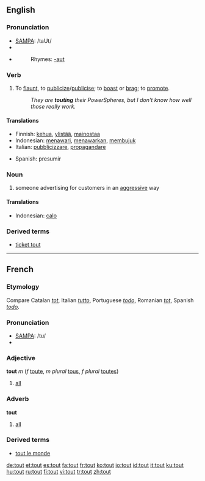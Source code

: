 ==English==
{{wikipedia}}
===Pronunciation===
*[[w:SAMPA|SAMPA]]: /taUt/
*{{IPA|/taʊt/}}
*{{audio|en-us-tout.ogg|Audio (US)}}
*:Rhymes: [[Rhymes:English:-aʊt|-aʊt]]

===Verb===
{{en-verb}}

# {{transitive}} To [[flaunt]], to [[publicize]]/[[publicise]]; to [[boast]] or [[brag]]; to [[promote]].
#:''They are '''touting''' their PowerSpheres, but I don't know how well those really work.''

====Translations====
{{trans-top|To flaunt, to publicize/publicise; to boast or brag; to promote}}
*Finnish: [[kehua]], [[ylistää]], [[mainostaa]]
*Indonesian: [[tawar|menawari]], [[tawar|menawarkan]], [[bujuk|membujuk]]
*Italian: [[pubblicizzare]], [[propagandare]]
{{trans-mid}}
{{trans-bottom}}
*Spanish: presumir

===Noun===
{{en-noun}}

# someone advertising for customers in an [[aggressive]] way

====Translations====
{{trans-top|someone advertising for customers in an aggressive way}}
*Indonesian: [[calo]]
{{trans-mid}}
{{trans-bottom}}

===Derived terms===
*[[ticket tout]]

----

==French==

===Etymology===
Compare Catalan ''[[tot]]'', Italian ''[[tutto]]'', Portuguese ''[[todo]]'', Romanian ''[[tot]]'', Spanish ''[[todo]]''.

===Pronunciation===
*[[w:SAMPA|SAMPA]]: /tu/
*{{IPA|/tu/}}

===Adjective===
'''tout''' ''m'' (''f'' [[toute]], ''m plural'' [[tous]], ''f plural'' [[toutes]])

# [[all]]

===Adverb===
'''tout'''

# [[all]]

===Derived terms===
*[[tout le monde]]

[[de:tout]]
[[et:tout]]
[[es:tout]]
[[fa:tout]]
[[fr:tout]]
[[ko:tout]]
[[io:tout]]
[[id:tout]]
[[it:tout]]
[[ku:tout]]
[[hu:tout]]
[[ru:tout]]
[[fi:tout]]
[[vi:tout]]
[[tr:tout]]
[[zh:tout]]